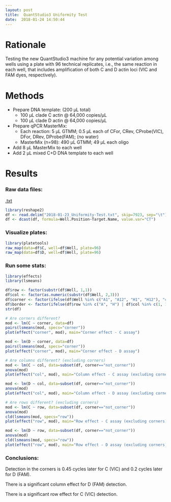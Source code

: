 ```yaml
---
layout: post
title:  QuantStudio3 Uniformity Test
date:  2018-01-24 14:50:44
---
```



# Rationale
Testing the new QuantStudio3 machine for any potential variation among wells using a plate with 96 technical replicates, i.e., the same reaction in each well, that includes amplification of both C and D actin loci (VIC and FAM dyes, respectively).

# Methods
* Prepare DNA template: (200 µL total)
  + 100 µL clade C actin @ 64,000 copies/µL
  + 100 µL clade D actin @ 64,000 copies/µL

* Prepare qPCR MasterMix:
  + Each reaction: 5 µL GTMM; 0.5 µL each of CFor, CRev, CProbe(VIC), DFor, DRev, DProbe(FAM); (no water)
  + MasterMix (n=98): 490 µL GTMM; 49 µL each oligo

* Add 8 µL MasterMix to each well
* Add 2 µL mixed C+D DNA template to each well

# Results

### Raw data files:  

[.txt]({{ site.baseurl }}/_source/2018-01-24-quantstudio3-uniformity-test/2018-01-23_Uniformity-Test.txt)

```r
library(reshape2)
df <- read.delim("2018-01-23_Uniformity-Test.txt", skip=7923, sep="\t")
df <- dcast(df, formula=Well.Position~Target.Name, value.var="CT")
```

### Visualize plates: 
```r
library(platetools)
raw_map(data=df$C, well=df$Well, plate=96)
raw_map(data=df$D, well=df$Well, plate=96)
```

### Run some stats:
```r
library(effects)
library(lsmeans)

df$row <- factor(substr(df$Well, 1,1))
df$col <- factor(as.numeric(substr(df$Well, 2,3)))
df$corner <- factor(ifelse(df$Well %in% c("A1", "A12", "H1", "H12"), "corner", "not_corner"))
df$border <- factor(ifelse(df$row %in% c("A", "H") | df$col %in% c(1, 12), "border", "not_border"))
str(df)

# Are corners different?
mod <- lm(C ~ corner, data=df)
pairs(lsmeans(mod, specs="corner"))
plot(effect("corner", mod), main="Corner effect - C assay")

mod <- lm(D ~ corner, data=df)
pairs(lsmeans(mod, specs="corner"))
plot(effect("corner", mod), main="Corner effect - D assay")

# Are columns different? (excluding corners)
mod <- lm(C ~ col, data=subset(df, corner=="not_corner"))
anova(mod)
plot(effect("col", mod), main="Column effect - C assay (excluding corners)")

mod <- lm(D ~ col, data=subset(df, corner=="not_corner"))
anova(mod)
plot(effect("col", mod), main="Column effect - D assay (excluding corners)")

# Are rows different? (excluding corners)
mod <- lm(C ~ row, data=subset(df, corner=="not_corner"))
anova(mod)
cld(lsmeans(mod, specs="row"))
plot(effect("row", mod), main="Row effect - C assay (excluding corners)")

mod <- lm(D ~ row, data=subset(df, corner=="not_corner"))
anova(mod)
cld(lsmeans(mod, specs="row"))
plot(effect("row", mod), main="Row effect - D assay (excluding corners)")
```

### Conclusions:

Detection in the corners is 0.45 cycles later for C (VIC) and 0.2 cycles later for D (FAM). 

There is a significant column effect for D (FAM) detection.

There is a significant row effect for C (VIC) detection.

